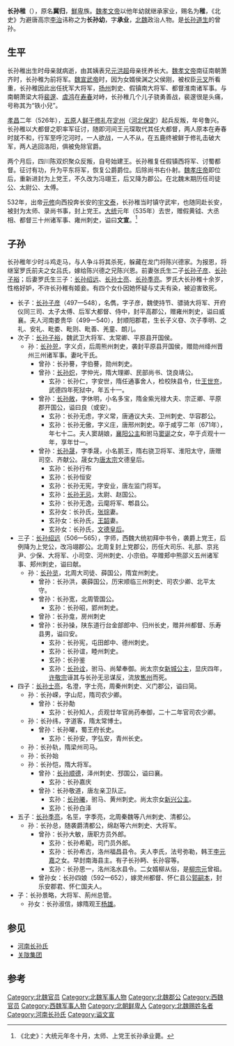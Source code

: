 '''长孙稚'''（{{bd||約455年|535年||catIdx=Z}}），原名'''冀归'''，[[鮮卑|鮮卑]]族。[[拓跋宏|魏孝文帝]]以他年幼就继承家业，赐名为'''稚'''，《北史》为避唐高宗[[李治|李治]]讳称之为'''长孙幼'''，字'''承业'''，[[北魏|北魏]]政治人物。是[[长孙道生|长孙道生]]的曾孙。

== 生平 ==
长孙稚出生时母亲就病逝，由其姨表兄[[元洪超|元洪超]]母亲抚养长大。[[拓跋宏|魏孝文帝]]南征南朝萧齐时，长孙稚为前将军。[[元恪|魏宣武帝]]时，因为女婿侯渊之父侯刚，被权臣[[元叉|元叉]]所看重，长孙稚因此出任抚军大将军，[[扬州|扬州]]刺史、假镇南大将军、都督淮南诸军事。与南朝萧梁大将[[裴邃_(南朝)|裴邃]]、[[虞鸿|虞鸿]]在[[寿春|寿春]]对峙，长孙稚几个儿子骁勇善战，裴邃很是头痛，号称其为“铁小兒”。

[[孝昌_(年号)|孝昌]]二年（526年），[[五原|五原]]人[[鲜于修礼|鲜于修礼]]在[[定州|定州]]（[[河北|河北]][[保定|保定]]）起兵反叛，年号鲁兴。长孙稚以大都督之职率军征讨，随即河间王元琛取代其任大都督，两人原本在寿春时就不和，行军至呼沱河时，一人欲战，一人不从，在五鹿终被鲜于修礼击破大军，两人逃回洛阳，俱被免除官爵。

两个月后，四川陈双炽聚众反叛，自号始建王。长孙稚复任假镇西将军、讨蜀都督。征讨有功，升为平东将军，恢复公爵爵位。后除尚书右仆射。[[元子攸|魏孝庄帝]]即位后，重新进封为上党王，不久改为冯翊王，后又降为郡公。在北魏末期历任司徒公、太尉公、太傅。

532年，出帝[[元修|元修]]向西投奔长安的[[宇文泰|宇文泰]]，长孙稚当时镇守武牢，也随同赴长安，被封为太师、录尚书事，封上党王。[[大统_(西魏)|大统]]元年（535年）去世，赠假黄钺、大丞相、都督三十州诸军事、雍州刺史，谥曰'''文宣'''。<ref>《北史》：大统元年冬十月，太师、上党王长孙承业薨。</ref>

==子孙==
长孙稚年少时斗鸡走马，与人争斗将其杀死，躲藏在龙门将陈兴德家。为报恩，将继室罗氏前夫之女吕氏，嫁给陈兴德之兄陈兴恩。前妻张氏生二子[[长孙子彦|长孙子彦]]、[[长孙子裕|长孙子裕]]；后妻罗氏生三子：[[长孙绍远|长孙绍远]]、[[长孙士亮|长孙士亮]]、[[长孙季亮|长孙季亮]]。罗氏大长孙稚十余岁，性格好妒，不许长孙稚有姬妾。有四个女仆因她怀疑与丈夫有染，被迫害致死。

* 长子：[[长孙子彦|长孙子彦]]（497—548），名儁，字子彦，魏使持节、骠骑大将军、开府仪同三司、太子太傅、后军大都督、侍中，封平高郡公，赠雍州刺史，谥曰威襄。夫人河南娄贵华（499—540），封顺阳郡君，生长子义昚、次子季明、之礼、安礼、毗娄、毗则、毗善、羌童、朗儿。
* 次子：[[长孙子裕|长孙子裕]]，魏武卫大将军、太常卿、平原县开国侯。
** 孙：[[长孙兕|长孙兕]]，字义贞，后周熊州刺史，袭封平原县开国侯，赠勋州绛州晋州三州诸军事。妻叱干氏。
*** 曾孙：长孙謩，字伯謩，勋州刺史。
*** 曾孙：[[长孙炽|长孙炽]]，字仲光，隋大理卿、民部尚书、饶良靖公。
**** 玄孙：长孙仁，字安世，隋任通事舍人，检校陕县令，仕[[王世充|王世充]]，武德四年死狱中，年五十一。
*** 曾孙：[[长孙敞|长孙敞]]，字休明，小名多宝，隋金紫光禄大夫、宗正卿、平原郡开国公，谥曰良（或安）。
**** 玄孙：长孙无虑，字义常，唐通议大夫、卫州刺史、华容郡公。
**** 玄孙：长孙无傲，字义庄，唐邢州刺史。卒于咸亨二年（671年），年七十二。夫人窦胡娘，[[襄阳公主|襄阳公主]]和驸马[[窦诞|窦诞]]之女，卒于贞观十一年，享年廿一。
*** 曾孙：[[长孙晟|长孙晟]]，字季晟，小名鹅王，隋右骁卫将军、淮阳太守，唐赠司空、齐献公。晟女为[[唐太宗|唐太宗]]文德皇后。
**** 玄孙：长孙行布
**** 玄孙：长孙恒安
**** 玄孙：长孙无宪，字安业，唐左监门将军。
**** 玄孙：[[长孙无忌|长孙无忌]]，太尉、赵国公。
**** 玄孙：长孙无逸，云麾将军、郫县公。
**** 玄孙女：长孙氏，[[张琮|张琮]]妻。
**** 玄孙女：长孙氏，[[王韶|王韶]]妻。
**** 玄孙女：长孙氏，[[长孙皇后|文德皇后]]。
* 三子：[[长孙绍远|长孙绍远]]（506—565），字师，西魏大统初拜中书令，袭爵上党王，后例降为上党公，改冯翊郡公。北周复封上党郡公，历任大司乐、礼部、京兆尹、少保、大将军、小司空、河州刺史、小宗伯。卒赠郏中熊邵义五州诸军事、郏州刺史，谥曰献。
** 孙：[[长孙览|长孙览]]，北周大司徒、薛国公，隋宜州刺史。
*** 曾孙：长孙洪，袭薛国公，历宋顺临三州刺史、司农少卿、北平太守。
*** 曾孙：长孙宽，北周管国公。
**** 玄孙：长孙昭，郢州刺史。
*** 曾孙：长孙龛，房州刺史
*** 曾孙：长孙操，陕东道行台金部郎中、归州长史，赠并州都督、乐寿县男，谥曰安。
**** 玄孙：长孙宪，屯田郎中、德州刺史。
**** 玄孙：长孙谊，睦州刺史。
**** 玄孙：长孙鉴
**** 玄孙：[[长孙诠|长孙诠]]，驸马、尚辇奉御。尚太宗女[[新城公主|新城公主]]，显庆四年，[[许敬宗|许敬宗]]诬其与长孙无忌谋反，流放[[嶲州|嶲州]]而死。
* 四子：[[长孙士亮|长孙士亮]]，名澄，字士亮，周秦州刺史、义门郡公，谥曰简。
** 孙：长孙嵘，字山尼，隋司农少卿。
*** 曾孙：长孙勣
**** 玄孙：长孙知人，贞观廿年官尚药奉御，二十二年官司农少卿。
** 孙：长孙纬，字道客，隋太常博士。
*** 曾孙：长孙曜，蜀王府长史。
**** 玄孙：长孙安，字弘安，青州长史。
** 孙：长孙轨，隋梁州司马。
** 孙：长孙始
** 孙：长孙恺，隋大将军。
*** 曾孙：[[长孙顺德|长孙顺德]]，泽州刺史、邳国公，谥曰襄。
**** 玄孙：长孙嘉庆
*** 曾孙：长孙敬道，唐左亲卫队正。
**** 玄孙：[[长孙曦|长孙曦]]，驸马、黄州刺史。尚太宗女[[新兴公主|新兴公主]]。
**** 玄孙：长孙白泽
* 五子：[[长孙季亮|长孙季亮]]，名巠，字季亮，北周秦魏等八州刺史、清都公。
** 孙：长孙总，随袭爵清都公，绵赵等六州刺史、大将军。
*** 曾孙：长孙大敏，唐职方员外郎。
**** 玄孙：长孙希範，司门员外郎。
**** 玄孙：长孙希古，洛州福昌县令。夫人李氏，法号弥勒，韩王[[李元嘉|李元嘉]]之女。早封南海县主。有子长孙眄、长孙容等。
**** 玄孙：长孙思一，洺州洺水县令。二女婿柳从俗，是[[柳宗元|柳宗元]]曾祖。
*** 曾孙女：长孙四娘（592—652），嫁灵州都督、怀仁县公[[郭嗣本|郭嗣本]]，封乐安郡君、怀仁国夫人。
* 子：长孙景略，大将军、荊州总管。
** 孙女：长孙淑信，嫁隋观王[[杨雄_(观王)|杨雄]]。

==参见==
* [[河南长孙氏|河南长孙氏]]
* [[关陇集团|关陇集团]]
==参考==
<references/>

[[Category:北魏官员|Category:北魏官员]]
[[Category:北魏军事人物|Category:北魏军事人物]]
[[Category:北魏郡公|Category:北魏郡公]]
[[Category:西魏官员|Category:西魏官员]]
[[Category:西魏军事人物|Category:西魏军事人物]]
[[Category:北朝鲜卑人|Category:北朝鲜卑人]]
[[Category:北魏赐姓名者|Category:北魏赐姓名者]]
[[Category:河南长孙氏|Category:河南长孙氏]]
[[Category:谥文宣|Category:谥文宣]]